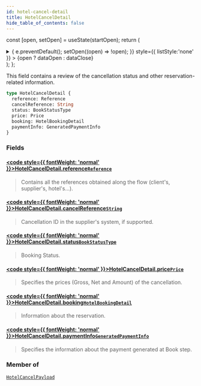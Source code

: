 ```yaml
---
id: hotel-cancel-detail
title: HotelCancelDetail
hide_table_of_contents: false
---
```






const [open, setOpen] = useState(startOpen);
return (
<details {...(open ? { open: true } : {})} className="details" style={{ border:'none', boxShadow:'none', background:'var(--ifm-background-color)' }}>
<summary
onClick={(e) => {
e.preventDefault();
setOpen((open) => !open);
}}
style={{ listStyle:'none' }} >
{open ? dataOpen : dataClose}
</summary>
{open && children}
</details>
);
};

This field contains a review of the cancellation status and other reservation-related information.

```graphql
type HotelCancelDetail {
  reference: Reference
  cancelReference: String
  status: BookStatusType
  price: Price
  booking: HotelBookingDetail
  paymentInfo: GeneratedPaymentInfo
}
```

### Fields

#### [<code style={{ fontWeight: 'normal' }}>HotelCancelDetail.<b>reference</b></code>](#)<Bullet />[`Reference`](/api/objects/reference) <Badge class="badge badge--secondary" text="object"/>

> Contains all the references obtained along the flow (client's, supplier's, hotel's...).

#### [<code style={{ fontWeight: 'normal' }}>HotelCancelDetail.<b>cancelReference</b></code>](#)<Bullet />[`String`](/api/scalars/string) <Badge class="badge badge--secondary" text="scalar"/>

> Cancellation ID in the supplier's system, if supported.

#### [<code style={{ fontWeight: 'normal' }}>HotelCancelDetail.<b>status</b></code>](#)<Bullet />[`BookStatusType`](/api/enums/book-status-type) <Badge class="badge badge--secondary" text="enum"/>

> Booking Status.

#### [<code style={{ fontWeight: 'normal' }}>HotelCancelDetail.<b>price</b></code>](#)<Bullet />[`Price`](/api/objects/price) <Badge class="badge badge--secondary" text="object"/>

> Specifies the prices (Gross, Net and Amount) of the cancellation.

#### [<code style={{ fontWeight: 'normal' }}>HotelCancelDetail.<b>booking</b></code>](#)<Bullet />[`HotelBookingDetail`](/api/objects/hotel-booking-detail) <Badge class="badge badge--secondary" text="object"/>

> Information about the reservation.

#### [<code style={{ fontWeight: 'normal' }}>HotelCancelDetail.<b>paymentInfo</b></code>](#)<Bullet />[`GeneratedPaymentInfo`](/api/objects/generated-payment-info) <Badge class="badge badge--secondary" text="object"/>

> Specifies the information about the payment generated at Book step.

### Member of

[`HotelCancelPayload`](/api/objects/hotel-cancel-payload) <Badge class="badge badge--secondary" text="object"/>
